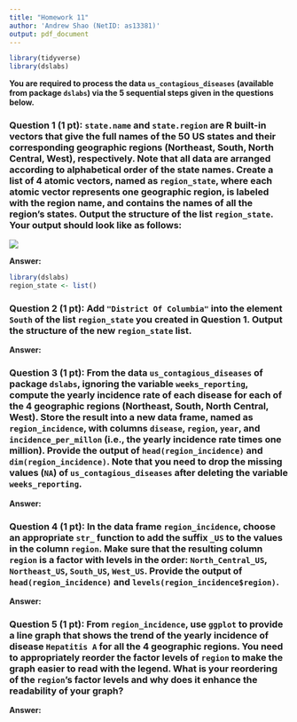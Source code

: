 ```yaml
---
title: "Homework 11"
author: 'Andrew Shao (NetID: as13381)'
output: pdf_document
---
```


```r
library(tidyverse)
library(dslabs)
```

**You are required to process the data `us_contagious_diseases` (available from package `dslabs`) via the 5 sequential steps given in the questions below.**

### Question 1 (1 pt): `state.name` and `state.region` are R built-in vectors that give the full names of the 50 US states and their corresponding geographic regions (Northeast, South, North Central, West), respectively. Note that all data are arranged according to alphabetical order of the state names. Create a list of 4 atomic vectors, named as `region_state`, where each atomic vector represents one geographic region, is labeled with the region name, and contains the names of all the region's states. Output the structure of the list `region_state`. Your output should look like as follows:
![](HW11_Q1.png) 

**Answer:** 
```r
library(dslabs)
region_state <- list()
```
### Question 2 (1 pt): Add `"District Of Columbia"` into the element `South` of the list `region_state` you created in Question 1. Output the structure of the new `region_state` list. 
**Answer:** 



### Question 3 (1 pt): From the data `us_contagious_diseases` of package `dslabs`, ignoring the variable `weeks_reporting`, compute the yearly incidence rate of each disease for each of the 4 geographic regions (Northeast, South, North Central, West). Store the result into a new data frame, named as `region_incidence`, with columns `disease`, `region`, `year`, and `incidence_per_millon` (i.e., the yearly incidence rate times one million). Provide the output of `head(region_incidence)` and `dim(region_incidence)`. Note that you need to drop the missing values (`NA`) of `us_contagious_diseases` after deleting the variable `weeks_reporting`. 
**Answer:** 



### Question 4 (1 pt): In the data frame `region_incidence`, choose an appropriate `str_` function to add the suffix `_US` to the values in the column `region`. Make sure that the resulting column `region` is a factor with levels in the order: `North_Central_US`, `Northeast_US`, `South_US`, `West_US`. Provide the output of `head(region_incidence)` and `levels(region_incidence$region)`.
**Answer:** 



### Question 5 (1 pt): From `region_incidence`, use `ggplot` to provide a line graph that shows the trend of the yearly incidence of disease `Hepatitis A` for all the 4 geographic regions. You need to appropriately reorder the factor levels of `region` to make the graph easier to read with the legend. What is your reordering of the `region`'s factor levels and why does it enhance the readability of your graph?
**Answer:** 
